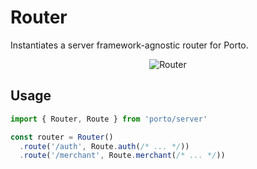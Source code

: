 # Router

Instantiates a server framework-agnostic router for Porto.

<center>
  <img src="/router.svg" alt="Router" />
</center>

## Usage

```ts
import { Router, Route } from 'porto/server'

const router = Router()
  .route('/auth', Route.auth(/* ... */))
  .route('/merchant', Route.merchant(/* ... */))
```

